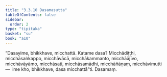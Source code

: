 ```yaml
---
title: "3.3.10 Dasamasutta"
tableOfContents: false
sidebar:
  order: 2
type: "tipitaka"
basket: "su"
book: "a10"
---
```



<DynamicBreadcrumb />

<Division number="132" book="a10">

<Paragraph number="1100" book="a10">
“Dasayime, bhikkhave, micchattā. Katame dasa? Micchādiṭṭhi, micchāsaṅkappo, micchāvācā, micchākammanto, micchāājīvo, micchāvāyāmo, micchāsati, micchāsamādhi, micchāñāṇaṃ, micchāvimutti—  ime kho, bhikkhave, dasa micchattā”ti.

</Paragraph>
</Division>

<Paragraph number="1101" type="center" book="a10">
Dasamaṃ.
</Paragraph>